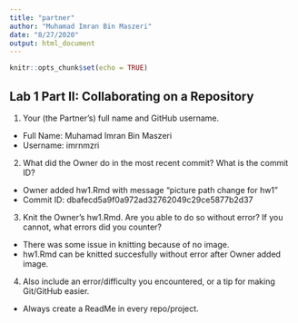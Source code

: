 ```yaml
---
title: "partner"
author: "Muhamad Imran Bin Maszeri"
date: "8/27/2020"
output: html_document
---
```


```r
knitr::opts_chunk$set(echo = TRUE)
```

## Lab 1 Part II: Collaborating on a Repository


1. Your (the Partner’s) full name and GitHub username.
  - Full Name: Muhamad Imran Bin Maszeri
  - Username: imrnmzri

2. What did the Owner do in the most recent commit? What is the commit ID?

  - Owner added hw1.Rmd with message "picture path change for hw1"
  - Commit ID: dbafecd5a9f0a972ad32762049c29ce5877b2d37

3. Knit the Owner’s hw1.Rmd. Are you able to do so without error? If you cannot, what errors did you counter?
  - There was some issue in knitting because of no image.
  - hw1.Rmd can be knitted succesfully without error after Owner added image.

4. Also include an error/difficulty you encountered, or a tip for making Git/GitHub easier.
  - Always create a ReadMe in every repo/project.
